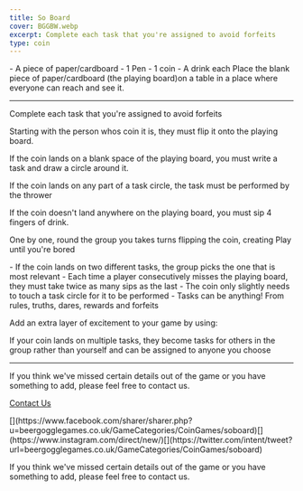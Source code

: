 ```yaml
---
title: So Board
cover: BGGBW.webp
excerpt: Complete each task that you're assigned to avoid forfeits
type: coin
---
```



<GameHero
  cover="/BeerGoggleGames/images/BGGBW.webp"
  alt="So Board"
/>

<GameSection title="Equipment" icon="/BeerGoggleGames/images/liquor.webp">
-   A piece of paper/cardboard
-   1 Pen
-   1 coin
-   A drink each
</GameSection>

<GameSection title="Setup" icon="/BeerGoggleGames/images/settings.webp">
Place the blank piece of paper/cardboard (the playing board)on a table in a place where everyone can reach and see it.

* * *
</GameSection>

<GameSection title="Aim of the Game" icon="/BeerGoggleGames/images/target.webp">
<p>Complete each task that you're assigned to avoid forfeits</p>
</GameSection>

<GameSection title="How to Play" icon="/BeerGoggleGames/images/question.webp">
Starting with the person whos coin it is, they must flip it onto the playing board.

If the coin lands on a blank space of the playing board, you must write a task and draw a circle around it.

If the coin lands on any part of a task circle, the task must be performed by the thrower

If the coin doesn't land anywhere on the playing board, you must sip 4 fingers of drink.

One by one, round the group you takes turns flipping the coin, creating Play until you're bored
</GameSection>

<GameSection title="Rules" icon="/BeerGoggleGames/images/rules.webp">
-   If the coin lands on two different tasks, the group picks the one that is most relevant
-   Each time a player consecutively misses the playing board, they must take twice as many sips as the last
-   The coin only slightly needs to touch a task circle for it to be performed
-   Tasks can be anything! From rules, truths, dares, rewards and forfeits
</GameSection>

<GameSection title="Special Edition" icon="/BeerGoggleGames/images/special.webp">
<p>Add an extra layer of excitement to your game by using:</p>
</GameSection>

<GameSection title="**Multi-tasking**" icon="/BeerGoggleGames/images/question.webp">
If your coin lands on multiple tasks, they become tasks for others in the group rather than yourself and can be assigned to anyone you choose

* * *
</GameSection>

<GameSection title="Feedback" icon="/BeerGoggleGames/images/question.webp">
If you think we've missed certain details out of the game or you have something to add, please feel free to contact us.

  
  
  
[Contact Us](contact)
</GameSection>

<GameSection title="Share This Page" icon="/BeerGoggleGames/images/question.webp">
<p>[](https://www.facebook.com/sharer/sharer.php?u=beergogglegames.co.uk/GameCategories/CoinGames/soboard)[](https://www.instagram.com/direct/new/)[](https://twitter.com/intent/tweet?url=beergogglegames.co.uk/GameCategories/CoinGames/soboard)</p>
</GameSection>

<ShareButtons title="So Board" />

<FeedbackCard>
<p>If you think we've missed certain details out of the game or you have something to add, please feel free to contact us.</p>
</FeedbackCard>
